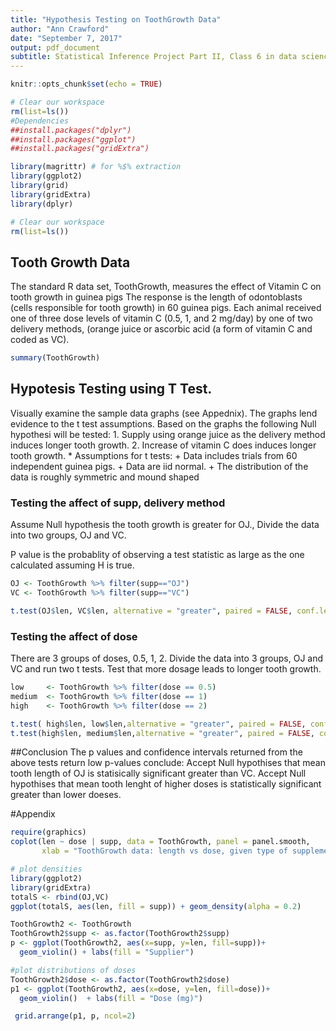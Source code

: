 ```yaml
---
title: "Hypothesis Testing on ToothGrowth Data"
author: "Ann Crawford"
date: "September 7, 2017"
output: pdf_document
subtitle: Statistical Inference Project Part II, Class 6 in data science series
---
```

```r
knitr::opts_chunk$set(echo = TRUE)
```

```r

# Clear our workspace
rm(list=ls())
#Dependencies
##install.packages("dplyr")
##install.packages("ggplot")
##install.packages("gridExtra")

library(magrittr) # for %$% extraction
library(ggplot2)
library(grid)
library(gridExtra)
library(dplyr)
```
```r
# Clear our workspace
rm(list=ls())
```
## Tooth Growth Data
The standard R data set, ToothGrowth,  measures the effect of Vitamin C on tooth growth in guinea pigs
The response is the length of odontoblasts (cells responsible for tooth growth) in 60 guinea pigs. Each animal received one 
of three dose levels of vitamin C (0.5, 1, and 2 mg/day) by one of two delivery 
methods, (orange juice or ascorbic acid (a form of vitamin C and coded as VC).

```r
summary(ToothGrowth)
```
## Hypotesis Testing using T Test.
Visually examine the sample data graphs (see Appednix). The graphs lend evidence to the t test assumptions.
Based on the graphs the following Null hypothesi will be tested: 
1. Supply using orange juice as the delivery method induces longer tooth growth. 
2. Increase of vitamin C does induces longer tooth growth.
* Assumptions for t tests:
+ Data includes trials from 60 independent guinea pigs. 
+ Data are iid normal.
+ The distribution of the data is roughly symmetric and mound shaped

### Testing the affect of supp, delivery method
Assume Null hypothesis the tooth growth is greater for OJ., 
Divide the data into two groups, OJ and VC. 

P value is the probablity of observing a test statistic as large as the one calculated assuming H is true.

```r

OJ <- ToothGrowth %>% filter(supp=="OJ") 
VC <- ToothGrowth %>% filter(supp=="VC")

t.test(OJ$len, VC$len, alternative = "greater", paired = FALSE, conf.level = 0.95)
```
### Testing the affect of dose
There are 3 groups of doses, 0.5, 1, 2.  Divide the data into 3 groups, OJ and VC and run two t tests.
Test that more dosage leads to longer tooth growth.
  
```r
low     <- ToothGrowth %>% filter(dose == 0.5)
medium  <- ToothGrowth %>% filter(dose == 1)
high    <- ToothGrowth %>% filter(dose == 2)

t.test( high$len, low$len,alternative = "greater", paired = FALSE, conf.level = 0.95,Var.equal=FALSE)
t.test(high$len, medium$len,alternative = "greater", paired = FALSE, conf.level = 0.95,Var.equal=FALSE)
```
##Conclusion
The p values and confidence intervals returned from the above tests return low p-values conclude:
Accept Null hypothises that mean tooth length of OJ is statisically significant greater than VC.
Accept Null hypothises that mean tooth lenght of higher doses is statistically significant greater than lower doeses.  

#Appendix

```r
require(graphics)
coplot(len ~ dose | supp, data = ToothGrowth, panel = panel.smooth,
       xlab = "ToothGrowth data: length vs dose, given type of supplement")
```

```r
# plot densities 
library(ggplot2)
library(gridExtra)
totalS <- rbind(OJ,VC)
ggplot(totalS, aes(len, fill = supp)) + geom_density(alpha = 0.2)

ToothGrowth2 <- ToothGrowth
ToothGrowth2$supp <- as.factor(ToothGrowth2$supp)
p <- ggplot(ToothGrowth2, aes(x=supp, y=len, fill=supp))+
  geom_violin() + labs(fill = "Supplier") 

#plot distributions of doses
ToothGrowth2$dose <- as.factor(ToothGrowth2$dose)
p1 <- ggplot(ToothGrowth2, aes(x=dose, y=len, fill=dose))+
  geom_violin()  + labs(fill = "Dose (mg)") 

 grid.arrange(p1, p, ncol=2)
```
